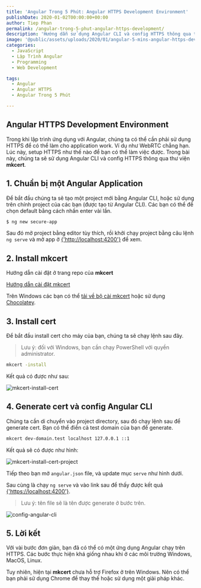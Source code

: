 ```yaml
---
title: 'Angular Trong 5 Phút: Angular HTTPS Development Environment'
publishDate: 2020-01-02T00:00:00+00:00
author: Tiep Phan
permalink: /angular-trong-5-phut-angular-https-development/
description: 'Hướng dẫn sử dụng Angular CLI và config HTTPS thông qua thư viện mkcert để cài đặt HTTPS khi lập trình ứng dụng Angular'
image: '@public/assets/uploads/2020/01/angular-5-mins-angular-https-development.jpg'
categories:
  - JavaScript
  - Lập Trình Angular
  - Programming
  - Web Development

tags:
  - Angular
  - Angular HTTPS
  - Angular Trong 5 Phút

---
```


## Angular HTTPS Development Environment

Trong khi lập trình ứng dụng với Angular, chúng ta có thể cần phải sử dụng HTTPS để có thể làm cho application work. Ví dụ như WebRTC chẳng hạn.
Lúc này, setup HTTPS như thế nào để bạn có thể làm việc được.
Trong bài này, chúng ta sẽ sử dụng Angular CLI và config HTTPS thông qua thư viện **mkcert**. 


## 1. Chuẩn bị một Angular Application

Để bắt đầu chúng ta sẽ tạo một project mới bằng Angular CLI, hoặc sử dụng trên chính project của các bạn (được tạo từ Angular CLI). Các bạn có thể để chọn default bằng cách nhấn enter vài lần.

```bash
$ ng new secure-app
```

Sau đó mở project bằng editor tùy thích, rồi khởi chạy project bằng câu lệnh `ng serve` và mở app ở <a href="http://localhost:4200" target="_blank" rel="noopener noreferrer">{'http://localhost:4200'}</a> để xem.

## 2. Install mkcert

Hướng dẫn cài đặt ở trang repo của **mkcert**

<a href="https://github.com/FiloSottile/mkcert#installation" target="_blank" rel="noopener noreferrer">Hướng dẫn cài đặt mkcert</a>

Trên Windows các bạn có thể <a href="https://github.com/FiloSottile/mkcert/releases" target="_blank" rel="noopener noreferrer">tải về bộ cài mkcert</a> hoặc sử dụng <a href="https://chocolatey.org/" target="_blank" rel="noopener noreferrer">Chocolatey</a>.

## 3. Install cert

Để bắt đầu install cert cho máy của bạn, chúng ta sẽ chạy lệnh sau đây.

> Lưu ý: đối với Windows, bạn cần chạy PowerShell với quyền administrator.

```bash
mkcert -install

```

Kết quả có được như sau:

<img class="img-responsive" src="/assets/uploads/2020/01/mkcert-install-cert.jpg" alt="mkcert-install-cert"/>

## 4. Generate cert và config Angular CLI

Chúng ta cần di chuyển vào project directory, sau đó chạy lệnh sau để generate cert. Bạn có thể điền cả test domain của bạn để generate.

```bash
mkcert dev-domain.test localhost 127.0.0.1 ::1

```

Kết quả sẽ có được như hình:

<img class="img-responsive" src="/assets/uploads/2020/01/mkcert-install-cert-project.jpg" alt="mkcert-install-cert-project"/>


Tiếp theo bạn mở `angular.json` file, và update mục `serve` như hình dưới.

Sau cùng là chạy `ng serve` và vào link sau để thấy được kết quả <a href="https://localhost:4200" target="_blank" rel="noopener noreferrer">{'https://localhost:4200'}</a>.

> Lưu ý: tên file sẽ là tên được generate ở bước trên.

<img class="img-responsive" src="/assets/uploads/2020/01/config-angular-cli.jpg" alt="config-angular-cli"/>


## 5. Lời kết

Với vài bước đơn giản, bạn đã có thể có một ứng dụng Angular chạy trên HTTPS. Các bước thực hiện khá giống nhau khi ở các môi trường Windows, MacOS, Linux.

Tuy nhiên, hiện tại **mkcert** chưa hỗ trợ Firefox ở trên Windows. Nên có thể bạn phải sử dụng Chrome để thay thế hoặc sử dụng một giải pháp khác.
